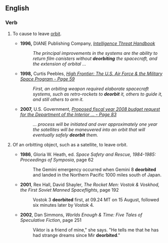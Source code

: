==English==
{{rfv}}

===Verb===
{{en-verb}}

#{{transitive}} To cause to leave [[orbit]].
#* '''1996,''' DIANE Publishing Company, ''[http://books.google.com/books?id=V0Xy77qQ624C&pg=PT30&dq=%22deorbit%22&as_brr=1&sig=94E4v4g5TJd63dgxbd-28qghuKU Intelligence Threat Handbook]'' 
#*: ''The principal improvements in the systems are the ability to return film canisters without '''deorbiting''' the spacecraft, and the extension of orbital ...''
#* '''1998,''' Curtis Peebles, ''[http://books.google.com/books?id=cMgdYypcPc8C&pg=PA59&dq=%22deorbit%22&as_brr=1&sig=frMmAlNHCJdtvZU-my0YdgB1_lg High Frontier: The U.S. Air Force & the Military Space Program - Page 59]'' 
#*: ''First, an orbiting weapon required elaborate spacecraft systems, such as retro-rockets to '''deorbit''' it, others to guide it, and still others to arm it.''
#* '''2007,''' U.S. Government, ''[http://books.google.com/books?id=gHRs3ZQFWhAC&pg=PA83&dq=%22deorbit%22&as_brr=1&sig=RrfFixvOjiMPpd8LN48OEs85KKc Proposed fiscal year 2008 budget request for the Department of the Interior ... - Page 83]'' 
#*: ''... process will be initiated and over approximately one year the satellites will be maneuvered into an orbit that will eventually safely '''deorbit''' them.''
#{{intransitive}} Of an orbitting object, such as a satellite, to leave orbit.
#*'''1986''', Gloria W. Heath, ed. ''Space Safety and Rescue, 1984-1985: Proceedings of Symposia'', page 62
#*:The Gemini emergency occurred when Gemini 8 '''deorbited''' and landed in the Northern Pacific 1000 miles south of Japan.
#*'''2001''', Rex Hall, David Shayler, ''The Rocket Men: Vostok & Voskhod, the First Soviet Manned Spaceflights'', page 192
#*:Vostok 3 '''deorbited''' first, at 09.24 MT on 15 August, followed six minutes later by Vostok 4. 
#*'''2002''', Dan Simmons, ''Worlds Enough & Time: Five Tales of Speculative Fiction'', page 251
#*:Viktor is a friend of mine," she says. "He tells me that he has had strange dreams since Mir '''deorbited'''."
